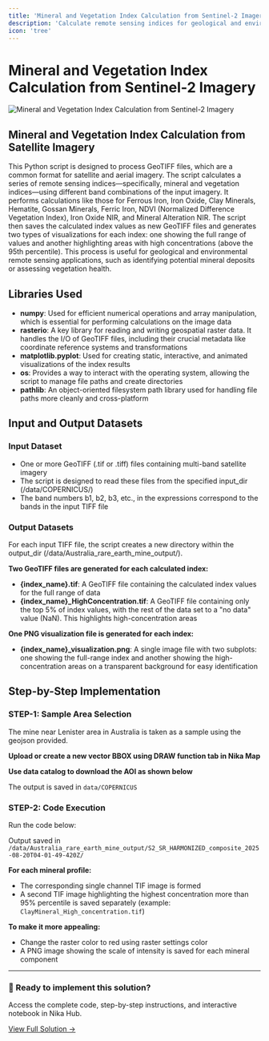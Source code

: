 ```yaml
---
title: 'Mineral and Vegetation Index Calculation from Sentinel-2 Imagery'
description: 'Calculate remote sensing indices for geological and environmental applications using different band combinations of satellite imagery'
icon: 'tree'
---
```


# Mineral and Vegetation Index Calculation from Sentinel-2 Imagery

![Mineral and Vegetation Index Calculation from Sentinel-2 Imagery](/industrial-solutions/mineral-vegetation-index-sentinel2.jpeg)

## Mineral and Vegetation Index Calculation from Satellite Imagery

This Python script is designed to process GeoTIFF files, which are a common format for satellite and aerial imagery. The script calculates a series of remote sensing indices—specifically, mineral and vegetation indices—using different band combinations of the input imagery. It performs calculations like those for Ferrous Iron, Iron Oxide, Clay Minerals, Hematite, Gossan Minerals, Ferric Iron, NDVI (Normalized Difference Vegetation Index), Iron Oxide NIR, and Mineral Alteration NIR. The script then saves the calculated index values as new GeoTIFF files and generates two types of visualizations for each index: one showing the full range of values and another highlighting areas with high concentrations (above the 95th percentile). This process is useful for geological and environmental remote sensing applications, such as identifying potential mineral deposits or assessing vegetation health.

## Libraries Used

- **numpy**: Used for efficient numerical operations and array manipulation, which is essential for performing calculations on the image data
- **rasterio**: A key library for reading and writing geospatial raster data. It handles the I/O of GeoTIFF files, including their crucial metadata like coordinate reference systems and transformations
- **matplotlib.pyplot**: Used for creating static, interactive, and animated visualizations of the index results
- **os**: Provides a way to interact with the operating system, allowing the script to manage file paths and create directories
- **pathlib**: An object-oriented filesystem path library used for handling file paths more cleanly and cross-platform

## Input and Output Datasets

### Input Dataset
- One or more GeoTIFF (.tif or .tiff) files containing multi-band satellite imagery
- The script is designed to read these files from the specified input_dir (/data/COPERNICUS/)
- The band numbers b1, b2, b3, etc., in the expressions correspond to the bands in the input TIFF file

### Output Datasets
For each input TIFF file, the script creates a new directory within the output_dir (/data/Australia_rare_earth_mine_output/).

**Two GeoTIFF files are generated for each calculated index:**

- **{index_name}.tif**: A GeoTIFF file containing the calculated index values for the full range of data
- **{index_name}_HighConcentration.tif**: A GeoTIFF file containing only the top 5% of index values, with the rest of the data set to a "no data" value (NaN). This highlights high-concentration areas

**One PNG visualization file is generated for each index:**

- **{index_name}_visualization.png**: A single image file with two subplots: one showing the full-range index and another showing the high-concentration areas on a transparent background for easy identification

## Step-by-Step Implementation

### STEP-1: Sample Area Selection
The mine near Lenister area in Australia is taken as a sample using the geojson provided.

**Upload or create a new vector BBOX using DRAW function tab in Nika Map**

**Use data catalog to download the AOI as shown below**

The output is saved in `data/COPERNICUS`

### STEP-2: Code Execution
Run the code below:

Output saved in `/data/Australia_rare_earth_mine_output/S2_SR_HARMONIZED_composite_2025-08-20T04-01-49-420Z/`

**For each mineral profile:**

- The corresponding single channel TIF image is formed
- A second TIF image highlighting the highest concentration more than 95% percentile is saved separately (example: `ClayMineral_High_concentration.tif`)

**To make it more appealing:**

- Change the raster color to red using raster settings color
- A PNG image showing the scale of intensity is saved for each mineral component

---

<div className="solution-cta">
  <div className="solution-cta-content">
    <h3>🚀 Ready to implement this solution?</h3>
    <p>Access the complete code, step-by-step instructions, and interactive notebook in Nika Hub.</p>
    <a href="https://planet.nika.eco/en/hub/solutions/b3a90269-8e48-406a-872e-4d05d38972b7" target="_blank" className="solution-button">
      View Full Solution →
    </a>
  </div>
</div>

<style jsx>{`
  .solution-cta {
    background: linear-gradient(135deg, #667eea 0%, #764ba2 100%);
    border-radius: 12px;
    padding: 2rem;
    margin: 2rem 0;
    color: white;
    text-align: center;
    box-shadow: 0 8px 32px rgba(102, 126, 234, 0.3);
  }
  
  .solution-cta-content h3 {
    margin: 0 0 0.5rem 0;
    font-size: 1.5rem;
    font-weight: 600;
  }
  
  .solution-cta-content p {
    margin: 0 0 1.5rem 0;
    opacity: 0.9;
    font-size: 1.1rem;
  }
  
  .solution-button {
    display: inline-block;
    background: rgba(255, 255, 255, 0.2);
    color: white;
    padding: 12px 24px;
    border-radius: 8px;
    text-decoration: none;
    font-weight: 600;
    font-size: 1.1rem;
    border: 2px solid rgba(255, 255, 255, 0.3);
    transition: all 0.3s ease;
    backdrop-filter: blur(10px);
  }
  
  .solution-button:hover {
    background: rgba(255, 255, 255, 0.3);
    border-color: rgba(255, 255, 255, 0.5);
    transform: translateY(-2px);
    box-shadow: 0 4px 16px rgba(0, 0, 0, 0.2);
  }
`}</style>
